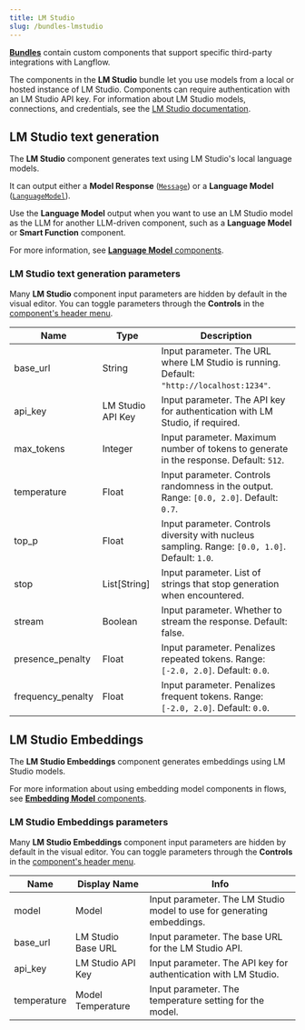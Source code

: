 ```yaml
---
title: LM Studio
slug: /bundles-lmstudio
---
```



<Icon name="Blocks" aria-hidden="true" /> [**Bundles**](/components-bundle-components) contain custom components that support specific third-party integrations with Langflow.

The components in the **LM Studio** bundle let you use models from a local or hosted instance of LM Studio.
Components can require authentication with an LM Studio API key. For information about LM Studio models, connections, and credentials, see the [LM Studio documentation](https://lmstudio.ai/docs).

## LM Studio text generation

The **LM Studio** component generates text using LM Studio's local language models.

It can output either a **Model Response** ([`Message`](/data-types#message)) or a **Language Model** ([`LanguageModel`](/data-types#languagemodel)).

Use the **Language Model** output when you want to use an LM Studio model as the LLM for another LLM-driven component, such as a **Language Model** or **Smart Function** component.

For more information, see [**Language Model** components](/components-models).

### LM Studio text generation parameters

Many **LM Studio** component input parameters are hidden by default in the visual editor.
You can toggle parameters through the <Icon name="SlidersHorizontal" aria-hidden="true"/> **Controls** in the [component's header menu](/concepts-components#component-menus).

| Name | Type | Description |
|------|------|-------------|
| base_url | String | Input parameter. The URL where LM Studio is running. Default: `"http://localhost:1234"`. |
| api_key | LM Studio API Key | Input parameter. The API key for authentication with LM Studio, if required. |
| max_tokens | Integer | Input parameter. Maximum number of tokens to generate in the response. Default: `512`. |
| temperature | Float | Input parameter. Controls randomness in the output. Range: `[0.0, 2.0]`. Default: `0.7`. |
| top_p | Float | Input parameter. Controls diversity with nucleus sampling. Range: `[0.0, 1.0]`. Default: `1.0`. |
| stop | List[String] | Input parameter. List of strings that stop generation when encountered. |
| stream | Boolean | Input parameter. Whether to stream the response. Default: false. |
| presence_penalty | Float | Input parameter. Penalizes repeated tokens. Range: `[-2.0, 2.0]`. Default: `0.0`. |
| frequency_penalty | Float | Input parameter. Penalizes frequent tokens. Range: `[-2.0, 2.0]`. Default: `0.0`. |

## LM Studio Embeddings

The **LM Studio Embeddings** component generates embeddings using LM Studio models.

For more information about using embedding model components in flows, see [**Embedding Model** components](/components-embedding-models).

### LM Studio Embeddings parameters

Many **LM Studio Embeddings** component input parameters are hidden by default in the visual editor.
You can toggle parameters through the <Icon name="SlidersHorizontal" aria-hidden="true"/> **Controls** in the [component's header menu](/concepts-components#component-menus).

| Name | Display Name | Info |
|------|--------------|------|
| model | Model | Input parameter. The LM Studio model to use for generating embeddings. |
| base_url | LM Studio Base URL | Input parameter. The base URL for the LM Studio API. |
| api_key | LM Studio API Key | Input parameter. The API key for authentication with LM Studio. |
| temperature | Model Temperature | Input parameter. The temperature setting for the model. |